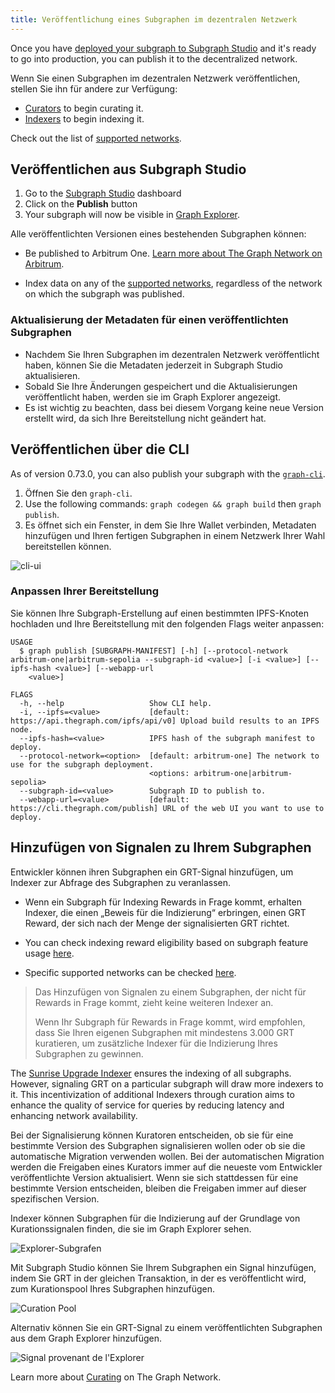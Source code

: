 ```yaml
---
title: Veröffentlichung eines Subgraphen im dezentralen Netzwerk
---
```


Once you have [deployed your subgraph to Subgraph Studio](/deploying/deploying-a-subgraph-to-studio/) and it's ready to go into production, you can publish it to the decentralized network.

Wenn Sie einen Subgraphen im dezentralen Netzwerk veröffentlichen, stellen Sie ihn für andere zur Verfügung:

- [Curators](/resources/roles/curating/) to begin curating it.
- [Indexers](/indexing/overview/) to begin indexing it.

<VideoEmbed title="How to Publish a Subgraph to Arbitrum" youtube="satdwdbvzAQ" />

Check out the list of [supported networks](/supported-networks/).

## Veröffentlichen aus Subgraph Studio

1. Go to the [Subgraph Studio](https://thegraph.com/studio/) dashboard
2. Click on the **Publish** button
3. Your subgraph will now be visible in [Graph Explorer](https://thegraph.com/explorer/).

Alle veröffentlichten Versionen eines bestehenden Subgraphen können:

- Be published to Arbitrum One. [Learn more about The Graph Network on Arbitrum](/archived/arbitrum/arbitrum-faq/).

- Index data on any of the [supported networks](/supported-networks/), regardless of the network on which the subgraph was published.

### Aktualisierung der Metadaten für einen veröffentlichten Subgraphen

- Nachdem Sie Ihren Subgraphen im dezentralen Netzwerk veröffentlicht haben, können Sie die Metadaten jederzeit in Subgraph Studio aktualisieren.
- Sobald Sie Ihre Änderungen gespeichert und die Aktualisierungen veröffentlicht haben, werden sie im Graph Explorer angezeigt.
- Es ist wichtig zu beachten, dass bei diesem Vorgang keine neue Version erstellt wird, da sich Ihre Bereitstellung nicht geändert hat.

## Veröffentlichen über die CLI

As of version 0.73.0, you can also publish your subgraph with the [`graph-cli`](https://github.com/graphprotocol/graph-tooling/tree/main/packages/cli).

1. Öffnen Sie den `graph-cli`.
2. Use the following commands: `graph codegen && graph build` then `graph publish`.
3. Es öffnet sich ein Fenster, in dem Sie Ihre Wallet verbinden, Metadaten hinzufügen und Ihren fertigen Subgraphen in einem Netzwerk Ihrer Wahl bereitstellen können.

![cli-ui](/img/cli-ui.png)

### Anpassen Ihrer Bereitstellung

Sie können Ihre Subgraph-Erstellung auf einen bestimmten IPFS-Knoten hochladen und Ihre Bereitstellung mit den folgenden Flags weiter anpassen:

```
USAGE
  $ graph publish [SUBGRAPH-MANIFEST] [-h] [--protocol-network arbitrum-one|arbitrum-sepolia --subgraph-id <value>] [-i <value>] [--ipfs-hash <value>] [--webapp-url
    <value>]

FLAGS
  -h, --help                   Show CLI help.
  -i, --ipfs=<value>           [default: https://api.thegraph.com/ipfs/api/v0] Upload build results to an IPFS node.
  --ipfs-hash=<value>          IPFS hash of the subgraph manifest to deploy.
  --protocol-network=<option>  [default: arbitrum-one] The network to use for the subgraph deployment.
                               <options: arbitrum-one|arbitrum-sepolia>
  --subgraph-id=<value>        Subgraph ID to publish to.
  --webapp-url=<value>         [default: https://cli.thegraph.com/publish] URL of the web UI you want to use to deploy.

```

## Hinzufügen von Signalen zu Ihrem Subgraphen

Entwickler können ihren Subgraphen ein GRT-Signal hinzufügen, um Indexer zur Abfrage des Subgraphen zu veranlassen.

- Wenn ein Subgraph für Indexing Rewards in Frage kommt, erhalten Indexer, die einen „Beweis für die Indizierung“ erbringen, einen GRT Reward, der sich nach der Menge der signalisierten GRT richtet.

- You can check indexing reward eligibility based on subgraph feature usage [here](https://github.com/graphprotocol/indexer/blob/main/docs/feature-support-matrix.md).

- Specific supported networks can be checked [here](/supported-networks/).

> Das Hinzufügen von Signalen zu einem Subgraphen, der nicht für Rewards in Frage kommt, zieht keine weiteren Indexer an.
>
> Wenn Ihr Subgraph für Rewards in Frage kommt, wird empfohlen, dass Sie Ihren eigenen Subgraphen mit mindestens 3.000 GRT kuratieren, um zusätzliche Indexer für die Indizierung Ihres Subgraphen zu gewinnen.

The [Sunrise Upgrade Indexer](/archived/sunrise/#what-is-the-upgrade-indexer) ensures the indexing of all subgraphs. However, signaling GRT on a particular subgraph will draw more indexers to it. This incentivization of additional Indexers through curation aims to enhance the quality of service for queries by reducing latency and enhancing network availability.

Bei der Signalisierung können Kuratoren entscheiden, ob sie für eine bestimmte Version des Subgraphen signalisieren wollen oder ob sie die automatische Migration verwenden wollen. Bei der automatischen Migration werden die Freigaben eines Kurators immer auf die neueste vom Entwickler veröffentlichte Version aktualisiert. Wenn sie sich stattdessen für eine bestimmte Version entscheiden, bleiben die Freigaben immer auf dieser spezifischen Version.

Indexer können Subgraphen für die Indizierung auf der Grundlage von Kurationssignalen finden, die sie im Graph Explorer sehen.

![Explorer-Subgrafen](/img/explorer-subgraphs.png)

Mit Subgraph Studio können Sie Ihrem Subgraphen ein Signal hinzufügen, indem Sie GRT in der gleichen Transaktion, in der es veröffentlicht wird, zum Kurationspool Ihres Subgraphen hinzufügen.

![Curation Pool](/img/curate-own-subgraph-tx.png)

Alternativ können Sie ein GRT-Signal zu einem veröffentlichten Subgraphen aus dem Graph Explorer hinzufügen.

![Signal provenant de l'Explorer](/img/signal-from-explorer.png)

Learn more about [Curating](/resources/roles/curating/) on The Graph Network.
